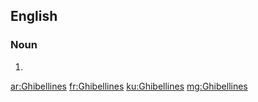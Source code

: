 ==English==

===Noun===
{{head|en|noun plural form}}

# {{plural of|Ghibelline|lang=en}}

[[ar:Ghibellines]]
[[fr:Ghibellines]]
[[ku:Ghibellines]]
[[mg:Ghibellines]]